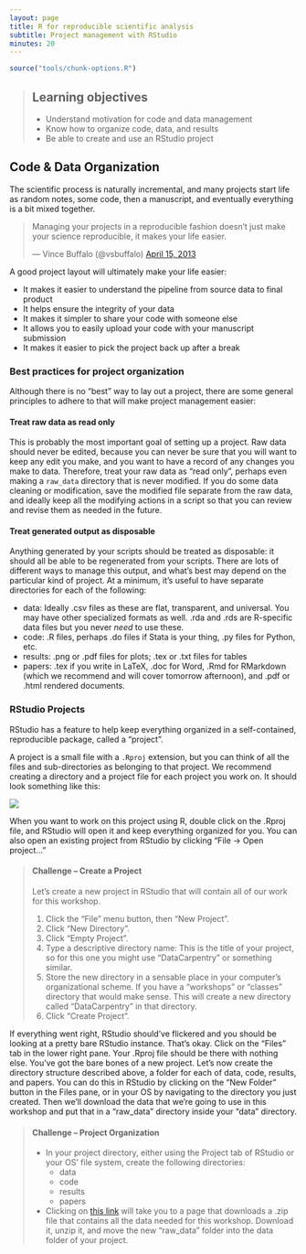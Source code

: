 ```yaml
---
layout: page
title: R for reproducible scientific analysis
subtitle: Project management with RStudio
minutes: 20
---
```


```r
source("tools/chunk-options.R")
```

> ## Learning objectives {.objectives}
>
> * Understand motivation for code and data management
> * Know how to organize code, data, and results
> * Be able to create and use an RStudio project
>

## Code & Data Organization

The scientific process is naturally incremental, and many projects
start life as random notes, some code, then a manuscript, and
eventually everything is a bit mixed together.

<blockquote class="twitter-tweet"><p>Managing your projects in a reproducible fashion doesn't just make your science reproducible, it makes your life easier.</p>&mdash; Vince Buffalo (@vsbuffalo) <a href="https://twitter.com/vsbuffalo/status/323638476153167872">April 15, 2013</a></blockquote>
<script async src="http://platform.twitter.com/widgets.js" charset="utf-8"></script>

A good project layout will ultimately make your life easier:

* It makes it easier to understand the pipeline from source data to final product
* It helps ensure the integrity of your data
* It makes it simpler to share your code with someone else
* It allows you to easily upload your code with your manuscript submission
* It makes it easier to pick the project back up after a break

### Best practices for project organization

Although there is no "best" way to lay out a project, there are some general
principles to adhere to that will make project management easier:

#### Treat raw data as read only

This is probably the most important goal of setting up a project. Raw data should never be edited, because you can never be sure that you will want to keep any edit you make, and you want to have a record of any changes you make to data. Therefore, treat your raw data as "read only", perhaps even making a `raw_data` directory that is never modified. If you do some data cleaning or modification, save the modified file separate from the raw data, and ideally keep all the modifying actions in a script so that you can review and revise them as needed in the future.

#### Treat generated output as disposable

Anything generated by your scripts should be treated as disposable: it should
all be able to be regenerated from your scripts. There are lots of different ways
to manage this output, and what's best may depend on the particular kind of project.
At a minimum, it's useful to have separate directories for each of the following:

- data: Ideally .csv files as these are flat, transparent, and universal. You may have other specialized formats as well. .rda and .rds are R-specific data files but you never *need* to use these.
- code: .R files, perhaps .do files if Stata is your thing, .py files for Python, etc.
- results: .png or .pdf files for plots; .tex or .txt files for tables
- papers: .tex if you write in LaTeX, .doc for Word, .Rmd for RMarkdown (which we recommend and will cover tomorrow afternoon), and .pdf or .html rendered documents.

### RStudio Projects

RStudio has a feature to help keep everything organized in a self-contained, reproducible package, called a "project".

A project is a small file with a `.Rproj` extension, but you can think of all the files and sub-directories as belonging to that project. We recommend creating a directory and a project file for each project you work on. It should look something like this:

![](img/good_project_organization.png)

When you want to work on this project using R, double click on the .Rproj file, and RStudio will open it and keep everything organized for you. You can also open an existing project from RStudio by clicking "File -> Open project..."

> #### Challenge -- Create a Project {.challenge}
>
> Let's create a new project in RStudio that will contain all of our work for this workshop.
>
> 1. Click the "File" menu button, then "New Project".
> 2. Click "New Directory".
> 3. Click "Empty Project".
> 4. Type a descriptive directory name: This is the title of your project, so for this one you might use "DataCarpentry" or something similar.
> 5. Store the new directory in a sensable place in your computer's organizational scheme. 
> If you have a "workshops" or "classes" directory that would make sense. 
> This will create a new directory called "DataCarpentry" in that directory.
> 6. Click "Create Project".
>

If everything went right, RStudio should've flickered and you should be looking at a pretty bare RStudio instance. 
That's okay. Click on the "Files" tab in the lower right pane. Your .Rproj file should be there with nothing else. 
You've got the bare bones of a new project. Let's now create the directory structure described above, a folder for
each of data, code, results, and papers. You can do this in RStudio by clicking on the "New Folder" button in the 
Files pane, or in your OS by navigating to the directory you just created. Then we'll download the data that we're
going to use in this workshop and put that in a "raw_data" directory inside your "data" directory.

> #### Challenge -- Project Organization {.challenge}
>
> - In your project directory, either using the Project tab of RStudio or your OS' file system, 
> create the following directories:
>     - data
>     - code
>     - results
>     - papers
> - Clicking on [this link](https://minhaskamal.github.io/DownGit/#/home?url=https://github.com/data-lessons/gapminder-R/tree/gh-pages/data/raw_data) will take you to a page that downloads a .zip file that contains all the data needed for this workshop. Download it, unzip it, and move the new "raw_data" folder into the data folder of your project.
>
